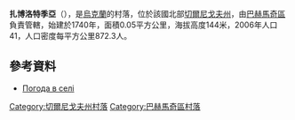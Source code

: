 {{coord|50|56|39|N|32|47|51|E|scale:100000|display=title}}

'''扎博洛特季亞'''（{{lang-uk|Заболоття}}），是[[烏克蘭|烏克蘭]]的村落，位於該國北部[[切爾尼戈夫州|切爾尼戈夫州]]，由[[巴赫馬奇區|巴赫馬奇區]]負責管轄，始建於1740年，面積0.05平方公里，海拔高度144米，2006年人口41，人口密度每平方公里872.3人。

==參考資料==
*[http://weather.in.ua/ua/chernigovskaja/8037 Погода в селі ] {{Wayback|url=http://weather.in.ua/ua/chernigovskaja/8037 |date=20111220131308 }}

[[Category:切爾尼戈夫州村落|Category:切爾尼戈夫州村落]]
[[Category:巴赫馬奇區村落|Category:巴赫馬奇區村落]]


{{Chernihiv-geo-stub}}